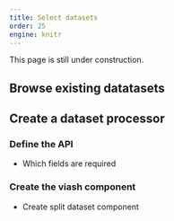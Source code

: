 ```yaml
---
title: Select datasets
order: 25
engine: knitr
---
```


:::{.callout-important}
This page is still under construction.
:::

:::{.content-hidden}

## Browse existing datatasets

## Create a dataset processor

### Define the API
* Which fields are required

### Create the viash component
* Create split dataset component

:::